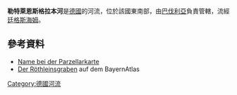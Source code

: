 {{Coord|49.874246|N|9.839420|E|display=title}}

'''勒特萊恩斯格拉本河'''是[[德國|德國]]的河流，位於該國東南部，由[[巴伐利亞|巴伐利亞]]負責管轄，流經[[廷格斯海姆|廷格斯海姆]]。

==參考資料==
* [http://geoportal.bayern.de/bayernatlas/default?lon=4345376.0&lat=5528861.0&zoom=13&base=951 Name bei der Parzellarkarte]
* [http://geoportal.bayern.de/bayernatlas/default?lon=4345220.0&lat=5528792.0&zoom=12&base=951 Der Röthleinsgraben] auf dem BayernAtlas

{{Germany-geo-stub}}
[[Category:德國河流|Category:德國河流]]